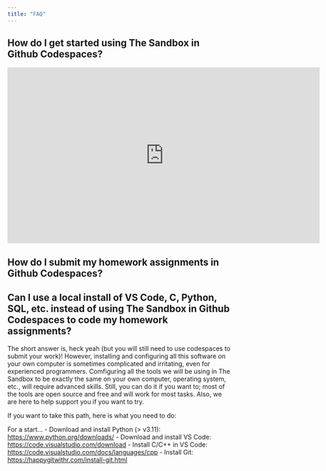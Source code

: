 ```yaml
---
title: "FAQ"
---
```


## How do I get started using The Sandbox in Github Codespaces?

```{=html}
<iframe width="700" height="394" src="https://www.youtube.com/embed/cAHCMpPJx3k" title="YouTube video player" frameborder="0" allow="accelerometer; autoplay; clipboard-write; encrypted-media; gyroscope; picture-in-picture" allowfullscreen></iframe>
```
## How do I submit my homework assignments in Github Codespaces?

## Can I use a local install of VS Code, C, Python, SQL, etc. instead of using The Sandbox in Github Codespaces to code my homework assignments?

The short answer is, heck yeah (but you will still need to use codespaces to submit your work)! However, installing and configuring all this software on your own computer is sometimes complicated and irritating, even for experienced programmers. Comfiguring all the tools we will be using in The Sandbox to be exactly the same on your own computer, operating system, etc., will require advanced skills. Still, you can do it if you want to; most of the tools are open source and free and will work for most tasks. Also, we are here to help support you if you want to try.

If you want to take this path, here is what you need to do:

For a start...
-   Download and install Python (> v3.11): <https://www.python.org/downloads/>
-   Download and install VS Code: <https://code.visualstudio.com/download>
-   Install C/C++ in VS Code: <https://code.visualstudio.com/docs/languages/cpp>
-   Install Git: <https://happygitwithr.com/install-git.html>

